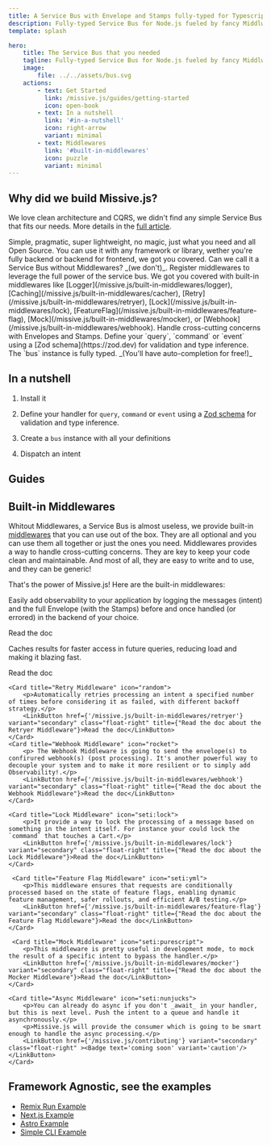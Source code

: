 ```yaml
---
title: A Service Bus with Envelope and Stamps fully-typed for Typescript that you needed
description: Fully-typed Service Bus for Node.js fueled by fancy Middlwares, Envelopes and Stamps.
template: splash

hero:
    title: The Service Bus that you needed
    tagline: Fully-typed Service Bus for Node.js fueled by fancy Middlwares, Envelopes and Stamps.
    image:
        file: ../../assets/bus.svg
    actions:
        - text: Get Started
          link: /missive.js/guides/getting-started
          icon: open-book
        - text: In a nutshell
          link: '#in-a-nutshell'
          icon: right-arrow
          variant: minimal
        - text: Middlewares
          link: '#built-in-middlewares'
          icon: puzzle
          variant: minimal
---
```



## Why did we build Missive.js?

We love clean architecture and CQRS, we didn't find any simple Service Bus that fits our needs. More details in the [full article](/missive.js/why).

<CardGrid stagger>
    <Card title="Easy to use" icon="rocket">
        Simple, pragmatic, super lightweight, no magic, just what you need and all Open Source.
    </Card>
    <Card title="Agnostic" icon="puzzle">
        You can use it with any framework or library, wether you're fully backend or backend for frontend, we got you
        covered.
    </Card>
    <Card title="Middlewares" icon="open-book">
        Can we call it a Service Bus without Middlewares? _(we don't)_. Register middlewares to leverage the full power
        of the service bus.
        We got you covered with built-in middlewares like 
        [Logger](/missive.js/built-in-middlewares/logger), 
        [Caching](/missive.js/built-in-middlewares/cacher), 
        [Retry](/missive.js/built-in-middlewares/retryer), 
        [Lock](/missive.js/built-in-middlewares/lock), 
        [FeatureFlag](/missive.js/built-in-middlewares/feature-flag), 
        [Mock](/missive.js/built-in-middlewares/mocker), 
        or [Webhook](/missive.js/built-in-middlewares/webhook).
    </Card>
    <Card title="Envelopes and Stamps" icon="email">
        Handle cross-cutting concerns with Envelopes and Stamps.
    </Card>
    <Card title="Type-safe" icon="seti:typescript">
        Define your `query`, `command` or `event` using a [Zod schema](https://zod.dev) for validation and type
        inference. The `bus` instance is fully typed. _(You'll have auto-completion for free!)_
    </Card>
</CardGrid>

## In a nutshell

<Steps>

1. Install it

    <Install />

2. Define your handler for `query`, `command` or `event` using a [Zod schema](https://zod.dev) for validation and type inference.

    <CreateHandler />

3. Create a `bus` instance with all your definitions

    <DefineBus />

4. Dispatch an intent

    <Dispatch />

</Steps>

## Guides

<CardGrid>
    <LinkCard
        title="Getting Started"
        href="/missive.js/guides/getting-started"
        description="Create your first handles and buses."
    />
    <LinkCard
        title="Why"
        href="/missive.js/why"
        description="Why you should use a Service Bus in your Backend or Backend For Frontend."
    />
    <LinkCard
        title="Contributing"
        href="/missive.js/contributing"
        description="Help us to make Missive.js even better."
    />
</CardGrid>

## Built-in Middlewares

Whitout Middlewares, a Service Bus is almost useless, we provide built-in [middlewares](/missive.js/guides/middlewares) that you can use out of the box. They are all optional and you can use them all together or just the ones you need.
Middlewares provides a way to handle cross-cutting concerns. They are key to keep your code clean and maintainable.
And most of all, they are easy to write and to use, and they can be generic!

That's the power of Missive.js! Here are the built-in middlewares:

<CardGrid>
    <Card title="Logger Middleware" icon="bars">
        <p>Easily add observability to your application by logging the messages (intent) and the full Envelope (with the Stamps) before and 
        once handled (or errored) in the backend of your choice.</p>
        <LinkButton href={'/missive.js/built-in-middlewares/logger'} variant="secondary" class="float-right" title={"Read the doc about the Logger Middleware"}>Read the doc</LinkButton>
    </Card>
    <Card title="Caching Middleware" icon="approve-check-circle">
        <p>Caches results for faster access in future queries, reducing load and making it blazing fast.</p>
        <LinkButton href={'/missive.js/built-in-middlewares/cacher'} variant="secondary" class="float-right" title={"Read the doc about the Cacher Middleware"}>Read the doc</LinkButton>
    </Card>

    <Card title="Retry Middleware" icon="random">
        <p>Automatically retries processing an intent a specified number of times before considering it as failed, with different backoff strategy.</p>
        <LinkButton href={'/missive.js/built-in-middlewares/retryer'} variant="secondary" class="float-right" title={"Read the doc about the Retryer Middleware"}>Read the doc</LinkButton>
    </Card>
    <Card title="Webhook Middleware" icon="rocket">
        <p> The Webhook Middleware is going to send the envelope(s) to confirured webhook(s) (post processing). It's another powerful way to decouple your system and to make it more resilient or to simply add Observability!.</p>
        <LinkButton href={'/missive.js/built-in-middlewares/webhook'} variant="secondary" class="float-right" title={"Read the doc about the Webhook Middleware"}>Read the doc</LinkButton>
    </Card>

    <Card title="Lock Middleware" icon="seti:lock">
        <p>It provide a way to lock the processing of a message based on something in the intent itself. For instance your could lock the `command` that touches a Cart.</p>
        <LinkButton href={'/missive.js/built-in-middlewares/lock'} variant="secondary" class="float-right" title={"Read the doc about the Lock Middleware"}>Read the doc</LinkButton>
    </Card>

     <Card title="Feature Flag Middleware" icon="seti:yml">
        <p>This middleware ensures that requests are conditionally processed based on the state of feature flags, enabling dynamic feature management, safer rollouts, and efficient A/B testing.</p>
        <LinkButton href={'/missive.js/built-in-middlewares/feature-flag'} variant="secondary" class="float-right" title={"Read the doc about the Feature Flag Middleware"}>Read the doc</LinkButton>
    </Card>

     <Card title="Mock Middleware" icon="seti:purescript">
        <p>This middleware is pretty useful in development mode, to mock the result of a specific intent to bypass the handler.</p>
        <LinkButton href={'/missive.js/built-in-middlewares/mocker'} variant="secondary" class="float-right" title={"Read the doc about the Mocker Middleware"}>Read the doc</LinkButton>
    </Card>

    <Card title="Async Middleware" icon="seti:nunjucks">
        <p>You can already do async if you don't _await_ in your handler, but this is next level. Push the intent to a queue and handle it asynchronously.</p>
        <p>Missive.js will provide the consumer which is going to be smart enough to handle the async processing.</p>
        <LinkButton href={'/missive.js/contributing'} variant="secondary" class="float-right" ><Badge text='coming soon' variant='caution'/></LinkButton>
    </Card>
    
</CardGrid>

## Framework Agnostic, see the examples

<ul class="list-none">
    <li>
        <div class='flex'>
            <Icon name="github" />
            <a href="https://github.com/Missive-js/missive.js/tree/main/examples/remix-run" class="ml-2" target="_blank">Remix Run Example</a>
        </div>
    </li>
    <li>
        <div class='flex'>
            <Icon name="github" />
            <a href="https://github.com/Missive-js/missive.js/tree/main/examples/nextjs" class="ml-2" target="_blank">Next.js Example</a>
        </div>
    </li>
    <li>
        <div class='flex'>
            <Icon name="github" />
            <a href="https://github.com/Missive-js/missive.js/tree/main/examples/astro" class="ml-2" target="_blank">Astro Example</a>
        </div>
    </li>
    <li>
        <div class='flex'>
            <Icon name="github" />
            <a href="https://github.com/Missive-js/missive.js/tree/main/examples/cli" class="ml-2" target="_blank">Simple CLI Example</a>
        </div>
    </li>
</ul>

<CardGrid>
    <LinkButton
        title="Remix Run"
        href="https://github.com/Missive-js/missive.js/tree/main/examples/remix-run"
        variant="minimal"
    />
    <LinkButton
        title="Next.js"
        href="https://github.com/Missive-js/missive.js/tree/main/examples/nextjs"
        variant="minimal"
    />
    <LinkButton
        title="Astro"
        href="https://github.com/Missive-js/missive.js/tree/main/examples/astro"
        variant="minimal"
    />
    <LinkButton
        title="Simple Command Line Script"
        href="https://github.com/Missive-js/missive.js/tree/main/examples/cli"
        variant="minimal"
    />
</CardGrid>
